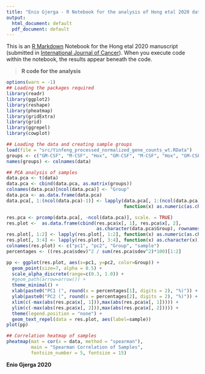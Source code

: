 ```yaml
---
title: "Enio Gjerga - R Notebook for the analysis of Hong etal 2020 data."
output:
  html_document: default
  pdf_document: default
---
```


This is an [R Markdown](http://rmarkdown.rstudio.com) Notebook for the Hong etal 2020 manuscript (submitted in [International Journal of Cancer](https://onlinelibrary.wiley.com/journal/10970215)). When you execute code within the notebook, the results appear beneath the code.

> **R code for the analysis**
```r
options(warn = -1)
## Loading the packages required
library(readr)
library(ggplot2)
library(reshape)
library(pheatmap)
library(gridExtra)
library(grid)
library(ggrepel)
library(cowplot)

## Loading the data and creating sample groups
load(file = "src/Yinfeng_processed_normalized_gene_counts_wt.RData")
groups <- c("GM-CSF", "M-CSF", "Hox", "GM-CSF", "M-CSF", "Hox", "GM-CSF", "M-CSF", "Hox")
names(groups) <- colnames(data)

## PCA analysis of samples
data.pca <- t(data)
data.pca <- cbind(data.pca, as.matrix(groups))
colnames(data.pca)[ncol(data.pca)] <- "Group"
data.pca <- as.data.frame(data.pca)
data.pca[, 1:(ncol(data.pca)-1)] <- lapply(data.pca[, 1:(ncol(data.pca)-1)], 
                                           function(x) as.numeric(as.character(x)))

res.pca <- prcomp(data.pca[, -ncol(data.pca)], scale. = TRUE)
res.plot <-  as.data.frame(cbind(res.pca$x[, 1], res.pca$x[, 2], 
                                 as.character(data.pca$Group), rownames(data.pca)))
res.plot[, 1:2] <- lapply(res.plot[, 1:2], function(x) as.numeric(as.character(x)))
res.plot[, 3:4] <- lapply(res.plot[, 3:4], function(x) as.character(x))
colnames(res.plot) <- c("pc1", "pc2", "Group", "sample")
percentages <- ((res.pca$sdev)^2 / sum(res.pca$sdev^2)*100)[1:2]

pp <- ggplot(res.plot, aes(x=pc1, y=pc2, color=Group)) +
  geom_point(size=7, alpha = 0.5) +
  scale_alpha_discrete(range=c(0.3, 1.0)) +
  #geom_path(arrow=arrow()) +
  theme_minimal() +
  xlab(paste0("PC1 (", round(x = percentages[1], digits = 2), "%)")) +
  ylab(paste0("PC2 (", round(x = percentages[2], digits = 2), "%)")) +
  xlim(c(-max(abs(res.pca$x[, 1])),max(abs(res.pca$x[, 1])))) +
  ylim(c(-max(abs(res.pca$x[, 2])),max(abs(res.pca$x[, 2])))) + 
  theme(legend.position = "none") +
  geom_text_repel(data = res.plot, aes(label=sample))
plot(pp)

## Correlation heatmap of samples
pheatmap(mat = cor(x = data, method = "spearman"), 
         main = "Spearman Correlation of Samples", 
         fontsize_number = 5, fontsize = 15)

```

**Enio Gjerga 2020**